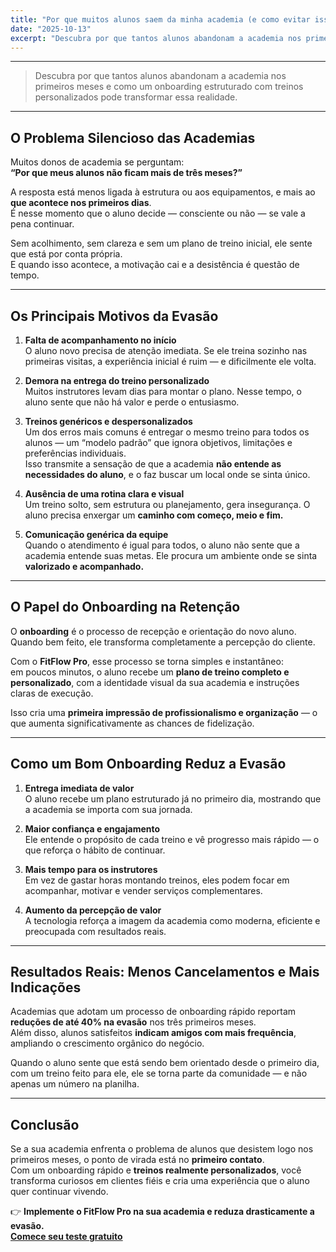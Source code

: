 ```yaml
---
title: "Por que muitos alunos saem da minha academia (e como evitar isso com um bom onboarding)"
date: "2025-10-13"
excerpt: "Descubra por que tantos alunos abandonam a academia nos primeiros meses e como um onboarding estruturado com treinos personalizados pode transformar essa realidade."
---
```


---

> Descubra por que tantos alunos abandonam a academia nos primeiros meses e como um onboarding estruturado com treinos personalizados pode transformar essa realidade.

---

## O Problema Silencioso das Academias

Muitos donos de academia se perguntam:  
**“Por que meus alunos não ficam mais de três meses?”**

A resposta está menos ligada à estrutura ou aos equipamentos, e mais ao **que acontece nos primeiros dias**.  
É nesse momento que o aluno decide — consciente ou não — se vale a pena continuar.

Sem acolhimento, sem clareza e sem um plano de treino inicial, ele sente que está por conta própria.  
E quando isso acontece, a motivação cai e a desistência é questão de tempo.

---

## Os Principais Motivos da Evasão

1. **Falta de acompanhamento no início**  
   O aluno novo precisa de atenção imediata. Se ele treina sozinho nas primeiras visitas, a experiência inicial é ruim — e dificilmente ele volta.

2. **Demora na entrega do treino personalizado**  
   Muitos instrutores levam dias para montar o plano. Nesse tempo, o aluno sente que não há valor e perde o entusiasmo.

3. **Treinos genéricos e despersonalizados**  
   Um dos erros mais comuns é entregar o mesmo treino para todos os alunos — um “modelo padrão” que ignora objetivos, limitações e preferências individuais.  
   Isso transmite a sensação de que a academia **não entende as necessidades do aluno**, e o faz buscar um local onde se sinta único.

4. **Ausência de uma rotina clara e visual**  
   Um treino solto, sem estrutura ou planejamento, gera insegurança. O aluno precisa enxergar um **caminho com começo, meio e fim.**

5. **Comunicação genérica da equipe**  
   Quando o atendimento é igual para todos, o aluno não sente que a academia entende suas metas. Ele procura um ambiente onde se sinta **valorizado e acompanhado.**

---

## O Papel do Onboarding na Retenção

O **onboarding** é o processo de recepção e orientação do novo aluno.  
Quando bem feito, ele transforma completamente a percepção do cliente.

Com o **FitFlow Pro**, esse processo se torna simples e instantâneo:  
em poucos minutos, o aluno recebe um **plano de treino completo e personalizado**, com a identidade visual da sua academia e instruções claras de execução.

Isso cria uma **primeira impressão de profissionalismo e organização** — o que aumenta significativamente as chances de fidelização.

---

## Como um Bom Onboarding Reduz a Evasão

1. **Entrega imediata de valor**  
   O aluno recebe um plano estruturado já no primeiro dia, mostrando que a academia se importa com sua jornada.

2. **Maior confiança e engajamento**  
   Ele entende o propósito de cada treino e vê progresso mais rápido — o que reforça o hábito de continuar.

3. **Mais tempo para os instrutores**  
   Em vez de gastar horas montando treinos, eles podem focar em acompanhar, motivar e vender serviços complementares.

4. **Aumento da percepção de valor**  
   A tecnologia reforça a imagem da academia como moderna, eficiente e preocupada com resultados reais.

---

## Resultados Reais: Menos Cancelamentos e Mais Indicações

Academias que adotam um processo de onboarding rápido reportam **reduções de até 40% na evasão** nos três primeiros meses.  
Além disso, alunos satisfeitos **indicam amigos com mais frequência**, ampliando o crescimento orgânico do negócio.

Quando o aluno sente que está sendo bem orientado desde o primeiro dia, com um treino feito para ele, ele se torna parte da comunidade — e não apenas um número na planilha.

---

## Conclusão

Se a sua academia enfrenta o problema de alunos que desistem logo nos primeiros meses, o ponto de virada está no **primeiro contato**.  
Com um onboarding rápido e **treinos realmente personalizados**, você transforma curiosos em clientes fiéis e cria uma experiência que o aluno quer continuar vivendo.

👉 **Implemente o FitFlow Pro na sua academia e reduza drasticamente a evasão.**  
[**Comece seu teste gratuito**](https://fitflowpro.com.br)
